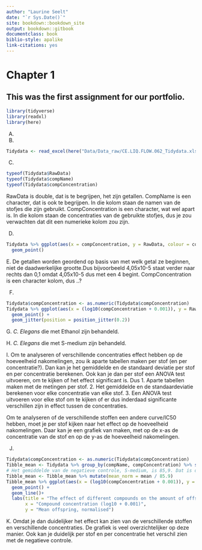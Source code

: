 ```yaml
---
author: "Laurine Seelt"
date: "`r Sys.Date()`"
site: bookdown::bookdown_site
output: bookdown::gitbook
documentclass: book
biblio-style: apalike
link-citations: yes
---
```


# Chapter 1

## This was the first assignment for our portfolio.

```r
library(tidyverse)
library(readxl)
library(here)
```

A. 

B.
```r
Tidydata <- read_excel(here("Data/Data_raw/CE.LIQ.FLOW.062_Tidydata.xlsx"))
```

C.
```r
typeof(Tidydata$RawData)
typeof(Tidydata$compName)
typeof(Tidydata$compConcentration)
```

RawData is double, dat is te begrijpen, het zijn getallen.
CompName is een character, dat is ook te begrijpen. In die kolom staan de namen van de stofjes die zijn gebruikt.
CompConcentration is een character, wat wel apart is. In die kolom staan de concentraties van de gebruikte stofjes, dus je zou verwachten dat dit een numerieke kolom zou zijn.

D.
```r
Tidydata %>% ggplot(aes(x = compConcentration, y = RawData, colour = compName, shape = expType)) +
  geom_point()
```

E. De getallen worden geordend op basis van met welk getal ze beginnen, niet de daadwerkelijke grootte.Dus bijvoorbeeld 4,05x10-5 staat verder naar rechts dan 0,1 omdat 4,05x10-5 dus met een 4 begint. CompConcentration is een character kolom, dus ..?

F.
```r
Tidydata$compConcentration <- as.numeric(Tidydata$compConcentration)
Tidydata %>% ggplot(aes(x = (log10(compConcentration + 0.001)), y = RawData, colour = compName, shape = expType)) +
  geom_point() +
  geom_jitter(position = position_jitter(0.2))
```

G. _C. Elegans_ die met Ethanol zijn behandeld.

H. _C. Elegans_ die met S-medium zijn behandeld.

I. Om te analyseren of verschillende concentraties effect hebben op de hoeveelheid nakomelingen, zou ik aparte tabellen maken per stof (en per concentratie?). Dan kan je het gemiddelde en de standaard deviatie per stof en per concentratie berekenen. Ook kan je dan per stof een ANOVA test uitvoeren, om te kijken of het effect significant is.
Dus
1. Aparte tabellen maken met de metingen per stof.
2. Het gemiddelde en de standaardeviatie berekenen voor elke concentratie van elke stof.
3. Een ANOVA test uitvoeren voor elke stof om te kijken of er dus inderdaad significante verschillen zijn in effect tussen de concentraties.

Om te analyseren of de verschillende stoffen een andere curve/IC50 hebben, moet je per stof kijken naar het effect op de hoeveelheid nakomelingen. Daar kan je een grafiek van maken, met op de x-as de concentratie van de stof en op de y-as de hoeveelheid nakomelingen.

J.
```r
Tidydata$compConcentration <- as.numeric(Tidydata$compConcentration)
Tibble_mean <- Tidydata %>% group_by(compName, compConcentration) %>% summarize(mean = mean(RawData, na.rm = TRUE))
# Het gemiddelde van de negatieve controle, S-medium, is 85,9. Dat is dus de waarde waar de andere gemiddelden voor genormaliseerd moeten worden.
Tibble_mean <- Tibble_mean %>% mutate(mean_norm = mean / 85.9)
Tibble_mean %>% ggplot(aes(x = (log10(compConcentration + 0.001)), y = mean_norm, colour = compName, shape = compName)) +
  geom_point() +
  geom_line()+
  labs(title = "The effect of different compounds on the amount of offspring",
       x = "Compound concentration (log10 + 0.001)",
       y = "Mean offspring, normalised")
```

K. Omdat je dan duidelijker het effect kan zien van de verschillende stoffen en verschillende concentraties. De grafiek is veel overzichtelijker op deze manier. Ook kan je duidelijk per stof en per concentratie het verschil zien met de negatieve controle.
